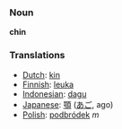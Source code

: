 === Noun ===
'''chin'''

=== Translations ===

*[[Dutch]]: [[kin]]
*[[Finnish]]: [[leuka]]
*[[Indonesian]]: [[dagu]]
*[[Japanese]]: [[顎]] ([[あご]], ago)
*[[Polish]]: [[podbródek]] ''m''
